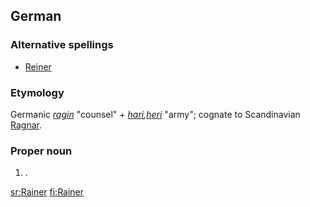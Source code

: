 ==German==

===Alternative spellings===
*[[Reiner]]

===Etymology===
Germanic ''[[ragin]]'' "counsel" + ''[[hari]],[[heri]]'' "army"; cognate to Scandinavian [[Ragnar]].

===Proper noun===
{{infl|de|proper noun}}

# {{given name|male||de:}}.

[[sr:Rainer]]
[[fi:Rainer]]
